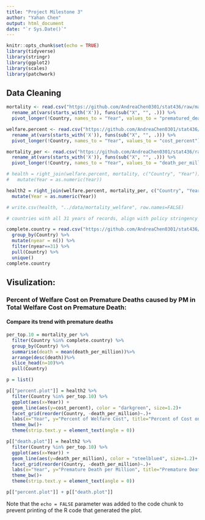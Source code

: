 ```yaml
---
title: "Project Milestone 3"
author: "Yahan Chen"
output: html_document
date: "`r Sys.Date()`"
---
```


```r
knitr::opts_chunk$set(echo = TRUE)
library(tidyverse)
library(stringr)
library(ggplot2)
library(scales)
library(patchwork)
```

## Data Cleaning

```r
mortality <- read.csv("https://github.com/AndreaChen0301/stat436/raw/main/mortality_ph2.5.csv")%>%
  rename_at(vars(starts_with('X')), funs(sub("X", "", .))) %>% 
  pivot_longer(!Country, names_to = "Year", values_to = "prematured_death")

welfare.percent <- read.csv("https://github.com/AndreaChen0301/stat436/raw/main/percent_welfare.csv")%>%
  rename_at(vars(starts_with('X')), funs(sub("X", "", .))) %>% 
  pivot_longer(!Country, names_to = "Year", values_to = "cost_percent")

mortality_per <- read.csv("https://github.com/AndreaChen0301/stat436/raw/main/mortality_per_mili.csv") %>%
  rename_at(vars(starts_with('X')), funs(sub("X", "", .))) %>% 
  pivot_longer(!Country, names_to = "Year", values_to = "death_per_million")

# health = right_join(welfare.percent, mortality, c("Country", "Year")) %>%
#   mutate(Year = as.numeric(Year))

health2 = right_join(welfare.percent, mortality_per, c("Country", "Year")) %>%
  mutate(Year = as.numeric(Year))

# write.csv(health, "../data/mortality_welfare", row.names=FALSE)
```

```r
# countries with all 31 years of records, align with policy stringency index records

complete.country = read.csv("https://github.com/AndreaChen0301/stat436/raw/main/co_emmit.csv") %>%
  group_by(Country) %>%
  mutate(nyear = n()) %>%
  filter(nyear==31) %>%
  pull(Country) %>%
  unique()
complete.country
```

## Visulization:

### Percent of Welfare Cost on Premature Deaths caused by PM in Total Welfare Cost on Premature Death:
#### Compare its trend with premature deaths

```r
per_top.10 = mortality_per %>%
  filter(Country %in% complete.country) %>%
  group_by(Country) %>%
  summarise(death = mean(death_per_million))%>%
  arrange(desc(death))%>%
  slice_head(n=10)%>%
  pull(Country)

p = list()

p[["percent.plot"]] = health2 %>%
  filter(Country %in% per_top.10) %>%
  ggplot(aes(x=Year)) +
  geom_line(aes(y=cost_percent), color = "darkgreen", size=1.2)+
  facet_grid(reorder(Country, -death_per_million)~.)+
  labs(x="Year", y="Percent of Welfare Cost", title="Percent of Cost on Premature Death of Total Welfare Cost from 1990-2019")+
  theme_bw()+
  theme(strip.text.y = element_text(angle = 0))

p[["death.plot"]] = health2 %>%
  filter(Country %in% per_top.10) %>%
  ggplot(aes(x=Year)) +
  geom_line(aes(y=death_per_million), color = "steelblue4", size=1.2)+
  facet_grid(reorder(Country, -death_per_million)~.)+
  labs(x="Year", y="Premature Death per Million", title="Premature Death per Million Inhabitants Caused by PM from 1990-2019")+
  theme_bw()+
  theme(strip.text.y = element_text(angle = 0))

p[["percent.plot"]] + p[["death.plot"]]
```

Note that the `echo = FALSE` parameter was added to the code chunk to prevent printing of the R code that generated the plot.
